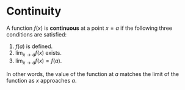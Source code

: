# Continuity

A function $f(x)$ is **continuous** at a point $x = a$ if the following three conditions are satisfied:

1. $f(a)$ is defined.
2. $\displaystyle \lim_{x \to a} f(x)$ exists.
3. $\displaystyle \lim_{x \to a} f(x) = f(a)$.

In other words, the value of the function at $a$ matches the limit of the function as $x$ approaches $a$.
